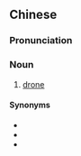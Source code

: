 {{also|无人驾驶飞机}}
==Chinese==
{{zh-forms|s=无人驾驶飞机|type=222}}

===Pronunciation===
{{zh-pron
|m=wúrén jiàshǐ fēijī
|c=mou4 jan4 gaa3 sai2 fei1 gei1
|cat=n
}}

===Noun===
{{zh-noun}}

# [[drone]] {{gloss|unmanned aerial vehicle}}

{{zh-cat|Aircraft}}

====Synonyms====
* {{zh-l|無人飛機}}
* {{zh-l|無人機}}
* {{zh-l|無人航空載具}}